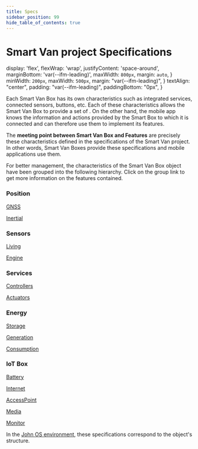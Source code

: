 ```yaml
---
title: Specs
sidebar_position: 99
hide_table_of_contents: true
---
```


# Smart Van project Specifications


  display: 'flex',
  flexWrap: 'wrap',
  justifyContent: 'space-around',
  marginBottom: 'var(--ifm-leading)',
  maxWidth: `800px`,
  margin: `auto`,
}
  minWidth: `200px`,
  maxWidth: `500px`,
  margin: "var(--ifm-leading)",
}
  textAlign: "center",
  padding: "var(--ifm-leading)",
  paddingBottom: "0px",
}

Each Smart Van Box has its own characteristics such as integrated services,
connected sensors, buttons, etc. Each of these characteristics allows the Smart
Van Box to provide a set of <MapFeatures />. On the other hand, the mobile app
knows the information and actions provided by the Smart Box to which it is
connected and can therefore use them to implement its features.

The **meeting point between Smart Van Box and Features** are precisely these
characteristics defined in the specifications of the Smart Van project. In other
words, Smart Van Boxes provide these specifications and mobile applications use
them.

<ImageClickable
  src="/img/specs/specs_diagram.png"
  width="50%"
  alt="SmartVan's Software diagram" />

For better management, the characteristics of the Smart Van Box object have been
grouped into the following hierarchy. Click on the group link to get more
information on the features contained.

<div style={div_style}>
  <Card sx={card_style}>
    <div style={card_div_style}>
      <h3>Position</h3>
      <p><a href="/docs/specs/position/gnss">GNSS</a></p>
      <p><a href="/docs/specs/position/inertial">Inertial</a></p>
    </div>
  </Card>
  <Card sx={card_style}>
    <div style={card_div_style}>
      <h3>Sensors</h3>
      <p><a href="/docs/specs/sensors/living">Living</a></p>
      <p><a href="/docs/specs/sensors/living">Engine</a></p>
    </div>
  </Card>
  <Card sx={card_style}>
    <div style={card_div_style}>
      <h3>Services</h3>
      <p><a href="/docs/specs/services/controllers">Controllers</a></p>
      <p><a href="/docs/specs/services/actuators">Actuators</a></p>
    </div>
  </Card>
  <Card sx={card_style}>
    <div style={card_div_style}>
      <h3>Energy</h3>
      <p><a href="/docs/specs/energy/storage">Storage</a></p>
      <p><a href="/docs/specs/energy/generation">Generation</a></p>
      <p><a href="/docs/specs/energy/consumption">Consumption</a></p>
    </div>
  </Card>
  <Card sx={card_style}>
    <div style={card_div_style}>
      <h3>IoT Box</h3>
      <p><a href="/docs/specs/iot/battery">Battery</a></p>
      <p><a href="/docs/specs/iot/internet">Internet</a></p>
      <p><a href="/docs/specs/iot/accesspoint">AccessPoint</a></p>
      <p><a href="/docs/specs/iot/media">Media</a></p>
      <p><a href="/docs/specs/iot/monitor">Monitor</a></p>
    </div>
  </Card>
</div>


In the [John OS environment](https://docs.johnosproject.org), these
specifications correspond to the object's structure.

<!--

Explain "Generic vs Specific" approach

Energy > Generation > Generator
    (SolarPanels|Vehicle|PowerWall|Multiple)
    info about which system is charging the battery
Energy > Consumer
    info about single energy's consumer (each service + inverter)
Waters > Tank Weight 1-N
    info about weight sensor for tanks (but also min, max and percentage)
Waters > Tank Level 1-N
    info about level sensor for tanks (but also ?min, ?max and percentage)
-->